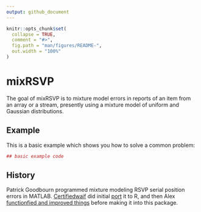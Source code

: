 ```yaml
---
output: github_document
---
```


<!-- README.md is generated from README.Rmd. Please edit that file -->

```r
knitr::opts_chunk$set(
  collapse = TRUE,
  comment = "#>",
  fig.path = "man/figures/README-",
  out.width = "100%"
)
```
# mixRSVP

The goal of mixRSVP is to mixture model errors in reports of an item from an array or a stream, presently using a mixture model of uniform and Gaussian distributions.

## Example

This is a basic example which shows you how to solve a common problem:

```r
## basic example code
```

## History

Patrick Goodbourn programmed mixture modeling RSVP serial position errors in MATLAB. [Certifiedwaif](https://github.com/certifiedwaif/) did initial [port](https://github.com/certifiedwaif/AttentionalBlink) it to R, and then Alex [functionfied and improved things](https://github.com/alexholcombe/MixtureModelRSVP) before making it into this package.
